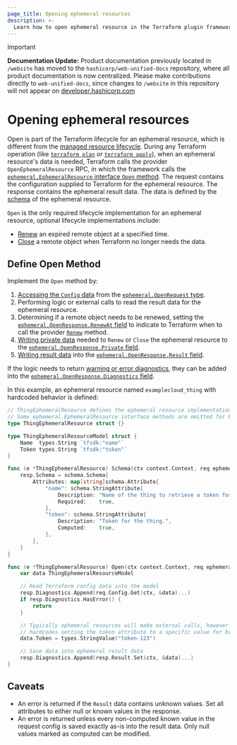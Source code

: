 ```yaml
---
page_title: Opening ephemeral resources
description: >-
  Learn how to open ephemeral resource in the Terraform plugin framework.
---
```


> [!IMPORTANT]  
> **Documentation Update:** Product documentation previously located in `/website` has moved to the `hashicorp/web-unified-docs` repository, where all product documentation is now centralized. Please make contributions directly to `web-unified-docs`, since changes to `/website` in this repository will not appear on [developer.hashicorp.com](https://developer.hashicorp.com)

# Opening ephemeral resources

Open is part of the Terraform lifecycle for an ephemeral resource, which is different from the [managed resource lifecycle](https://github.com/hashicorp/terraform/blob/main/docs/resource-instance-change-lifecycle.md). During any Terraform operation (like [`terraform plan`](/terraform/cli/commands/plan) or [`terraform apply`](/terraform/cli/commands/apply)), when an ephemeral resource's data is needed, Terraform calls the provider `OpenEphemeralResource` RPC, in which the framework calls the [`ephemeral.EphemeralResource` interface `Open` method](https://pkg.go.dev/github.com/hashicorp/terraform-plugin-framework/ephemeral#EphemeralResource.Open). The request contains the configuration supplied to Terraform for the ephemeral resource. The response contains the ephemeral result data. The data is defined by the [schema](/terraform/plugin/framework/handling-data/schemas) of the ephemeral resource.

`Open` is the only required lifecycle implementation for an ephemeral resource, optional lifecycle implementations include:

- [Renew](/terraform/plugin/framework/ephemeral-resources/renew) an expired remote object at a specified time.
- [Close](/terraform/plugin/framework/ephemeral-resources/close) a remote object when Terraform no longer needs the data.

## Define Open Method

Implement the `Open` method by:

1. [Accessing the `Config` data](/terraform/plugin/framework/handling-data/accessing-values) from the [`ephemeral.OpenRequest` type](https://pkg.go.dev/github.com/hashicorp/terraform-plugin-framework/ephemeral#OpenRequest).
1. Performing logic or external calls to read the result data for the ephemeral resource.
1. Determining if a remote object needs to be renewed, setting the [`ephemeral.OpenResponse.RenewAt` field](https://pkg.go.dev/github.com/hashicorp/terraform-plugin-framework/ephemeral#OpenResponse.RenewAt) to indicate to Terraform when to call the provider [`Renew`](/terraform/plugin/framework/ephemeral-resources/renew) method.
1. [Writing private data](/terraform/plugin/framework/resources/private-state#saving-private-state-data) needed to `Renew` or `Close` the ephemeral resource to the [`ephemeral.OpenResponse.Private` field](https://pkg.go.dev/github.com/hashicorp/terraform-plugin-framework/ephemeral#OpenResponse.Private).
1. [Writing result data](/terraform/plugin/framework/writing-state) into the [`ephemeral.OpenResponse.Result` field](https://pkg.go.dev/github.com/hashicorp/terraform-plugin-framework/ephemeral#OpenResponse.Result).

If the logic needs to return [warning or error diagnostics](/terraform/plugin/framework/diagnostics), they can be added into the [`ephemeral.OpenResponse.Diagnostics` field](https://pkg.go.dev/github.com/hashicorp/terraform-plugin-framework/ephemeral#OpenResponse.Diagnostics).

In this example, an ephemeral resource named `examplecloud_thing` with hardcoded behavior is defined:

```go
// ThingEphemeralResource defines the ephemeral resource implementation.
// Some ephemeral.EphemeralResource interface methods are omitted for brevity.
type ThingEphemeralResource struct {}

type ThingEphemeralResourceModel struct {
	Name  types.String `tfsdk:"name"`
	Token types.String `tfsdk:"token"`
}

func (e *ThingEphemeralResource) Schema(ctx context.Context, req ephemeral.SchemaRequest, resp *ephemeral.SchemaResponse) {
	resp.Schema = schema.Schema{
		Attributes: map[string]schema.Attribute{
			"name": schema.StringAttribute{
				Description: "Name of the thing to retrieve a token for.",
				Required:    true,
			},
			"token": schema.StringAttribute{
				Description: "Token for the thing.",
				Computed:    true,
			},
		},
	}
}

func (e *ThingEphemeralResource) Open(ctx context.Context, req ephemeral.OpenRequest, resp *ephemeral.OpenResponse) {
	var data ThingEphemeralResourceModel

	// Read Terraform config data into the model
	resp.Diagnostics.Append(req.Config.Get(ctx, &data)...)
	if resp.Diagnostics.HasError() {
		return
	}

	// Typically ephemeral resources will make external calls, however this example
	// hardcodes setting the token attribute to a specific value for brevity.
	data.Token = types.StringValue("token-123")

	// Save data into ephemeral result data
	resp.Diagnostics.Append(resp.Result.Set(ctx, &data)...)
}
```

## Caveats

* An error is returned if the `Result` data contains unknown values. Set all attributes to either null or known values in the response.
* An error is returned unless every non-computed known value in the request config is saved exactly as-is into the result data. Only null values marked as computed can be modified.

